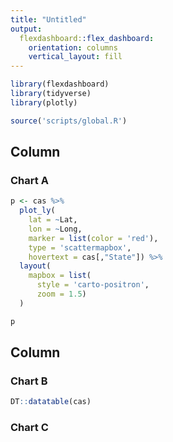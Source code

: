 ```yaml
---
title: "Untitled"
output: 
  flexdashboard::flex_dashboard:
    orientation: columns
    vertical_layout: fill
---
```


```r
library(flexdashboard)
library(tidyverse)
library(plotly)
```
```r
source('scripts/global.R')
```

Column {data-width=650}
-----------------------------------------------------------------------

### Chart A

```r
p <- cas %>% 
  plot_ly(
    lat = ~Lat,
    lon = ~Long,
    marker = list(color = 'red'),
    type = 'scattermapbox',
    hovertext = cas[,"State"]) %>%
  layout(
    mapbox = list(
      style = 'carto-positron',
      zoom = 1.5)
  )

p
```

Column {data-width=350}
-----------------------------------------------------------------------

### Chart B

```r
DT::datatable(cas)
```

### Chart C

```r

```

